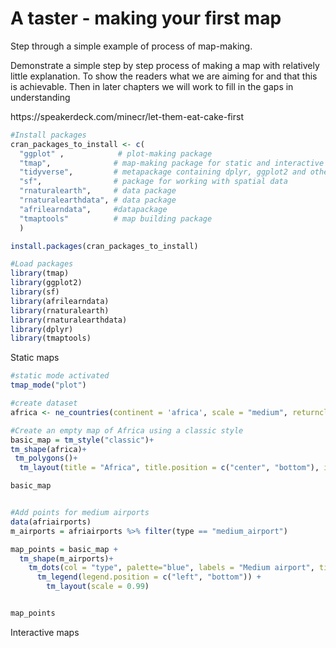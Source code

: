 # A taster - making your first map  {#taster} 

Step through a simple example of process of map-making.

Demonstrate a simple step by step process of making a map with relatively little explanation. To show the readers what we are aiming for and that this is achievable. Then in later chapters we will work to fill in the gaps in understanding

https://speakerdeck.com/minecr/let-them-eat-cake-first

```r
#Install packages
cran_packages_to_install <- c(
  "ggplot" ,            # plot-making package
  "tmap",              # map-making package for static and interactive maps
  "tidyverse",         # metapackage containing dplyr, ggplot2 and other packages
  "sf",                # package for working with spatial data
  "rnaturalearth",     # data package
  "rnaturalearthdata", # data package
  "afrilearndata",     #datapackage
  "tmaptools"          # map building package
  )

install.packages(cran_packages_to_install)

#Load packages
library(tmap)
library(ggplot2)
library(sf)
library(afrilearndata)
library(rnaturalearth)
library(rnaturalearthdata)
library(dplyr)
library(tmaptools)

```

Static maps
```r
#static mode activated
tmap_mode("plot")

#create dataset
africa <- ne_countries(continent = 'africa', scale = "medium", returnclass = "sf")

```

```r

#Create an empty map of Africa using a classic style
basic_map = tm_style("classic")+
tm_shape(africa)+
 tm_polygons()+
  tm_layout(title = "Africa", title.position = c("center", "bottom"), inner.margins = 0.05 )

basic_map


#Add points for medium airports
data(afriairports)
m_airports = afriairports %>% filter(type == "medium_airport")

map_points = basic_map +
  tm_shape(m_airports)+
    tm_dots(col = "type", palette="blue", labels = "Medium airport", title = "")+
      tm_legend(legend.position = c("left", "bottom")) +
        tm_layout(scale = 0.99)


map_points  


```

Interactive maps